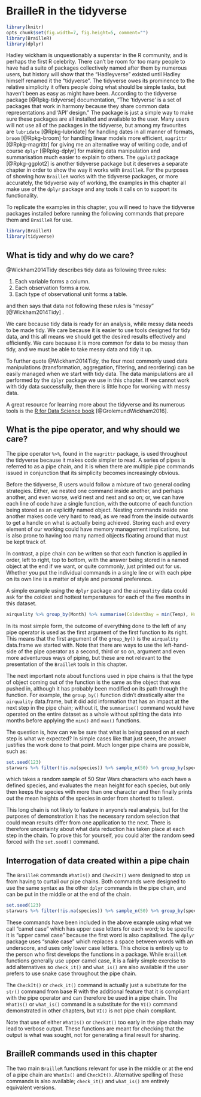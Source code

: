 # BrailleR in the tidyverse {#Tidyverse}

```r
library(knitr)
opts_chunk$set(fig.width=7, fig.height=5, comment="")
library(BrailleR)
library(dplyr)
```


Hadley wickham is unquestionably a superstar in the R community, and is perhaps the first R celebrity. There can't be room for too many people to have had a suite of packages collectively named after them by numerous users, but history will show that the "Hadleyverse" existed until Hadley himself renamed it the "tidyverse". The tidyverse owes its prominence to the relative simplicity it offers people doing what should be simple tasks, but haven't been as easy as might have been. According to the tidyverse package [@Rpkg-tidyverse] documentation, "The 'tidyverse' is a set of packages that work in harmony
    because they share common data representations and 'API' design." The package is just a simple way to make sure these packages are all installed and available to the user. Many users will not use all of the packages in the tidyverse, but among my favourites are `lubridate` [@Rpkg-lubridate] for handling dates in all manner of formats, `broom` [@Rpkg-broom] for handling linear models more efficient, 
`magrittr` [@Rpkg-magrittr] for giving me an alternative way of writing code, and of course `dplyr` [@Rpkg-dplyr] for making data manipulation and summarisation much easier to explain to others. The `ggplot2` package [@Rpkg-ggplot2] is another tidyverse package but it deserves a separate chapter in order to show the way it works with `BrailleR`.  For the purposes of showing how `BrailleR` works with the tidyverse packages, or more accurately, the tidyverse way of working, the examples in this chapter all make use of the `dplyr` package and any tools it calls on to support its functionality.



To replicate the examples in this chapter, you will need to have the tidyverse packages installed before running the following commands that prepare them and `BrailleR` for use.

```r
library(BrailleR)   
library(tidyverse)
```

## What is tidy and why do we care?

@Wickham2014Tidy describes tidy data as following three rules:

1. Each variable forms a column.
2. Each observation forms a row.
3. Each type of observational unit forms a table.

and then says that data not following these rules is "messy" [@Wickham2014Tidy] .

We care because tidy data is ready for an analysis, while messy data needs to be made tidy. We care because it is easier to use tools designed for tidy data, and this all means we should get the desired results effectively and efficiently. We care because it is more common for data to be messy than tidy, and we must be able to take messy data and tidy it up.

To further quote @Wickham2014Tidy, the four most commonly used data manipulations (transformation, aggregation, filtering, and reordering) can be easily managed when we start with tidy data. The data manipulations are all performed by the `dplyr` package we use in this chapter. If we cannot work with tidy data successfully, then there is little hope for working with messy data. 

A great resource for learning more about the tidyverse and its numerous tools is the  [R for Data Science book](http://r4ds.had.co.nz/) [@GrolemundWickham2016].

## What is the pipe operator, and why should we care?

The pipe operator `%>%`, found in the `magrittr` package,  is used throughout the tidyverse because it makes code simpler to read. A series of pipes is referred to as a pipe chain, and it is when there are multiple pipe commands issued in conjunction that its simplicity becomes increasingly obvious. 

Before the tidyverse, R users would follow a mixture of two general coding strategies. Either, we nested one command inside another, and perhaps another, and even worse, we'd nest and nest and so on; or, we can have each line of code have a single function, with the outcome of each function being stored as an explicitly named object. Nesting commands inside one another makes code very hard to read, as we read from the inside outwards to get a handle on what is actually being achieved. Storing each and every element of our working could have memory management implications, but is also prone to having too many named objects floating around that must be kept track of.

In contrast, a pipe chain can be written so that each function is applied in order, left to right, top to bottom, with the answer being stored in a named object at the end if we want, or quite commonly, just printed out for us. Whether you put the individual commands in a single line or with each pipe on its own line is a matter of style and personal preference.

A simple example using the `dplyr` package and the `airquality` data could ask for the coldest and hottest temperatures for each of the five months in this dataset.
```r
airquality %>% group_by(Month) %>% summarise(ColdestDay = min(Temp), HottestDay = max(Temp))
```
 
In its most simple form, the outcome of everything done to the left of any pipe operator is used as the first argument of the first function to its right. This means that the first argument of the `group_by()` is the `airquality` data.frame we started with.  Note that there are ways to use the left-hand-side of the pipe operator as a second, third or so on, argument and even more adventurous ways of piping, but these are not relevant to the presentation of the `BrailleR` tools in this chapter.

The next important note about functions used in pipe chains is that the type of object coming out of the function is the same as the object that was pushed in, although it has probably been modified on its path through the function. For example, the `group_by()` function didn't drastically alter the `airquality` data.frame, but it did add information that has an impact at the next step in the pipe chain; without it, the `summarise()` command would have operated on the entire dataset as a whole without splitting the data into months before applying the `min()` and `max()` functions.

The question is, how can we be sure that what is being passed on at each step is what we expected? In simple cases like that just seen, the answer justifies the work done to that point. Much longer pipe chains are possible, such as:
```r
set.seed(123)
starwars %>% filter(!is.na(species)) %>% sample_n(50) %>% group_by(species) %>% summarise(N = n(), MeanHeight = mean(height, na.rm=TRUE)) %>% filter(N>1) %>% arrange(MeanHeight)
```
which takes a  random sample of 50 Star Wars characters who each have a defined species, and evaluates the mean height for each species, but only then keeps the species with more than one character and then finally prints out the mean heights of the species  in order from shortest to tallest.

This long chain is not likely to feature in anyone's real analysis, but for the purposes of demonstration it has the necessary random selection that could mean results differ from one application to the next. There is therefore uncertainty about what data reduction has taken place at each step in the chain. To prove this for yourself, you could alter the random seed forced with the `set.seed()` command.



## Interrogation of data created within a pipe chain

The `BrailleR` commands `WhatIs()` and `CheckIt()` were designed to stop us from having to curtail our pipe chains. Both commands were designed to use the same syntax as the other `dplyr` commands in the pipe chain, and can be put  in the middle or at the end of the chain.


```r
set.seed(123)
starwars %>% filter(!is.na(species)) %>% sample_n(50) %>% group_by(species) %>% summarise(N = n(), MeanHeight = mean(height, na.rm=TRUE)) %>% CheckIt() %>% filter(N>1) %>% CheckIt() %>% WhatIs() %>% arrange(MeanHeight) 
```

These commands have been included in the above example using what we call "camel case" which has upper case letters for each word; to be specific it is "upper camel case" because the first word is also capitalised. The `dplyr` package uses "snake case" which replaces a space between words with an underscore, and uses only lower case letters. This choice is entirely up to the person who first develops the functions in a package. While `BrailleR` functions generally use upper camel case, it is a fairly simple exercise to add alternatives so `check_it()` and `what_is()` are also available if the user prefers to use snake case throughout the pipe chain.

The `CheckIt()` or `check_it()` command is actually just a substitute for the `str()` command from base R with the additional feature that it is compliant with the pipe operator and can therefore be used in a pipe chain. The `WhatIs()` or `what_is()` command is a substitute for the `VI()` command demonstrated in other chapters, but `VI()` is not pipe chain compliant.


Note that use of either `WhatIs()` or `CheckIt()` too early in the pipe chain may lead to verbose output. These functions are meant for checking that the output is what was sought, not for generating a final result for sharing.

 
## BrailleR commands used in this chapter


The two main `BrailleR` functions relevant for use in the middle or at the end of a pipe chain are `WhatIs()` and `CheckIt()`. Alternative spelling of these commands is also available; `check_it()` and `what_is()` are entirely equivalent versions.

